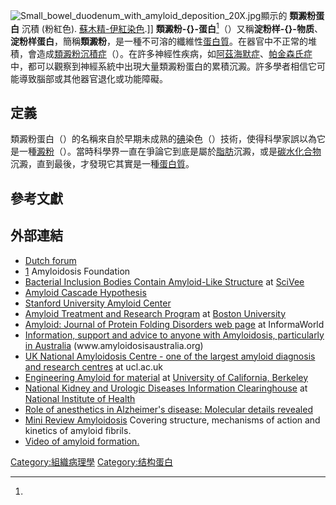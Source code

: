 {{noteTA|G1=生命科学}}
[[Image:Small_bowel_duodenum_with_amyloid_deposition_20X.jpg|thumb]]顯示的 '''類澱粉蛋白''' 沉積 (粉紅色). [[蘇木精-伊紅染色|蘇木精-伊紅染色]].]]
{{各地中文名
|cn=淀粉样物质
|hk=
|tw=類澱粉蛋白（化學、生命科學）；<br/>澱粉樣（醫學）、擬澱粉質（動物學）；<br/>類澱粉（獸醫學）；<br/>澱粉球朊、膠化纖維素（紡織科技）；<br/>似澱粉體、澱粉狀蛋白質（生物學植物）<ref name="naer-term">{{cite web |url= http://terms.naer.edu.tw/search/?q=amyloid&field=ti&op=AND&group=&num=10 |title= amyloid |publisher= [[國家教育研究院|國家教育研究院]]雙語詞彙、學術名詞暨辭書資訊網 |accessdate= 2016-03-05 |archive-date= 2021-01-22 |archive-url= https://web.archive.org/web/20210122004537/http://terms.naer.edu.tw/search/?q=amyloid&field=ti&op=AND&group=&num=10 |dead-url= no }}</ref>
}}
'''類澱粉-{}-蛋白'''<ref name="naer-term"/>（{{lang-en|amyloid}}）又稱'''淀粉样-{}-物质'''、'''淀粉样蛋白'''，簡稱'''類澱粉'''，是一種不可溶的纖維性[[蛋白質|蛋白質]]。在器官中不正常的堆積，會造成[[類澱粉沉積症|類澱粉沉積症]]（{{Lang|en|amyloidosis}}）。在許多神經性疾病，如[[阿茲海默症|阿茲海默症]]、[[帕金森氏症|帕金森氏症]]中，都可以觀察到神經系統中出現大量類澱粉蛋白的累積沉澱。許多學者相信它可能導致腦部或其他器官退化或功能障礙。

==定義==
類澱粉蛋白（{{Lang|en|amyloid protein}}）的名稱來自於早期未成熟的[[碘|碘]]染色（{{Lang|en|iodine-staining}}）技術，使得科學家誤以為它是一種[[澱粉|澱粉]]（{{lang-lat|amylum}}）。當時科學界一直在爭論它到底是屬於[[脂肪|脂肪]]沉澱，或是[[碳水化合物|碳水化合物]]沉澱，直到最後，才發現它其實是一種[[蛋白質|蛋白質]]。

==參考文獻==
{{reflist}}

==外部連結==
* [http://www.amyloidose.nl/ Dutch forum ] {{Wayback|url=http://www.amyloidose.nl/ |date=20210225112836 }} 
* [http://amyloidosis.org] {{Wayback|url=http://amyloidosis.org/ |date=20000302053855 }} Amyloidosis Foundation
* [http://scivee.tv/node/7266 Bacterial Inclusion Bodies Contain Amyloid-Like Structure] {{Wayback|url=http://scivee.tv/node/7266 |date=20081210070634 }} at [[SciVee|SciVee]]
* [https://web.archive.org/web/20090219204637/http://wiki.iop.kcl.ac.uk/default.aspx/Neurodegeneration/Amyloid%20Cascade%20Hypothesis.html Amyloid Cascade Hypothesis]
* [http://stanfordhospital.org/clinicsmedServices/COE/heart/DiseasesConditions/amyloid/ Stanford University Amyloid Center] {{Wayback|url=http://stanfordhospital.org/clinicsmedServices/COE/heart/DiseasesConditions/amyloid/ |date=20130126232614 }}
* [http://www.bu.edu/amyloid Amyloid Treatment and Research Program] {{Wayback|url=http://www.bu.edu/amyloid |date=20210106032020 }} at [[Boston_University|Boston University]]
* [http://www.informaworld.com/damy Amyloid: Journal of Protein Folding Disorders web page] {{Wayback|url=http://www.informaworld.com/damy |date=20190925123752 }} at InformaWorld
* [https://web.archive.org/web/20050720140819/http://www.amyloidosisaustralia.org/ Information, support and advice to anyone with Amyloidosis, particularly in Australia] (www.amyloidosisaustralia.org)
* [http://www.ucl.ac.uk/medicine/amyloidosis/nac/ UK National Amyloidosis Centre - one of the largest amyloid diagnosis and research centres] {{Wayback|url=http://www.ucl.ac.uk/medicine/amyloidosis/nac/ |date=20180311083130 }} at ucl.ac.uk
* [https://web.archive.org/web/20041127215307/http://www.cchem.berkeley.edu/~jdkgrp/research_interests/biopolymers.html Engineering Amyloid for material] at [[University_of_California,_Berkeley|University of California, Berkeley]]
* [http://kidney.niddk.nih.gov National Kidney and Urologic Diseases Information Clearinghouse] {{Wayback|url=http://kidney.niddk.nih.gov/ |date=20200527070928 }} at [[National_Institute_of_Health|National Institute of Health]]
* [http://www.physorg.com/news88943328.html  Role of anesthetics in Alzheimer's disease: Molecular details revealed] {{Wayback|url=http://www.physorg.com/news88943328.html |date=20110916045331 }}
* [http://www.physics.uwaterloo.ca/research/zleonenko/data/amyloidosis%20review.pdf Mini Review Amyloidosis]{{dead link|date=十一月 2017 |bot=InternetArchiveBot }} Covering structure, mechanisms of action and kinetics of amyloid fibrils.
* [http://www.youtube.com/watch?v=ZdtSbVFYk8o Video of amyloid formation.] {{Wayback|url=http://www.youtube.com/watch?v=ZdtSbVFYk8o |date=20210122004812 }}

{{Amyloidosis}}

[[Category:組織病理學|Category:組織病理學]]
[[Category:结构蛋白|Category:结构蛋白]]